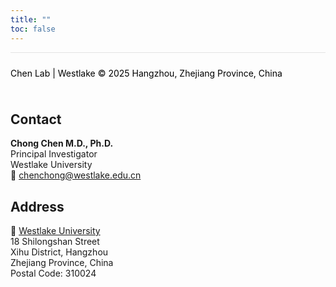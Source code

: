 ```yaml
---
title: ""
toc: false
---
```


<footer style="background-color: transparent; text-align: left; padding: 10px 0; color: black; font-size: 14px; border-top: 1px solid rgba(0, 0, 0, 0.1);">

Chen Lab \| Westlake © 2025 Hangzhou, Zhejiang Province, China

</footer>

## Contact

**Chong Chen M.D., Ph.D.**\
Principal Investigator\
Westlake University\
📧 [chenchong\@westlake.edu.cn](mailto:chenchong@westlake.edu.cn)

## Address

📍 [Westlake University](https://www.google.com/maps/place/西湖大学/@30.1339474,120.0769133,17z/data=!3m1!4b1!4m6!3m5!1s0x344b7ec56ca8d61b:0xabc80f84ace11271!8m2!3d30.1339474!4d120.0794882!16s%2Fg%2F11ddwx341f?entry=ttu&g_ep=EgoyMDI0MTIwMi4wIKXMDSoASAFQAw%3D%3D)\
18 Shilongshan Street\
Xihu District, Hangzhou\
Zhejiang Province, China\
Postal Code: 310024
